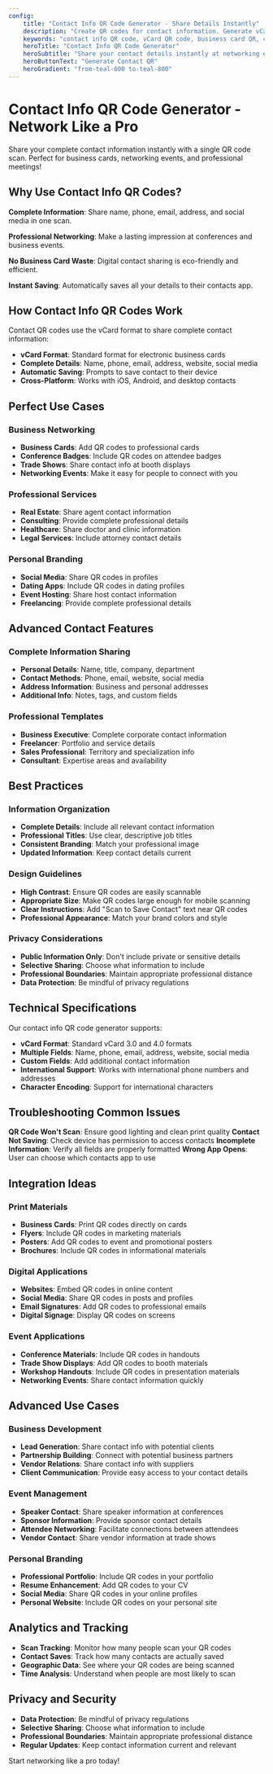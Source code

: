 ```yaml
---
config:
    title: "Contact Info QR Code Generator - Share Details Instantly"
    description: "Create QR codes for contact information. Generate vCard QR codes for business cards, networking, and professional contact sharing."
    keywords: "contact info QR code, vCard QR code, business card QR, contact QR generator, professional contact sharing"
    heroTitle: "Contact Info QR Code Generator"
    heroSubtitle: "Share your contact details instantly at networking events, conferences, and business meetings."
    heroButtonText: "Generate Contact QR"
    heroGradient: "from-teal-600 to-teal-800"
---
```


# Contact Info QR Code Generator - Network Like a Pro

Share your complete contact information instantly with a single QR code scan. Perfect for business cards, networking events, and professional meetings!

## Why Use Contact Info QR Codes?

**Complete Information**: Share name, phone, email, address, and social media in one scan.

**Professional Networking**: Make a lasting impression at conferences and business events.

**No Business Card Waste**: Digital contact sharing is eco-friendly and efficient.

**Instant Saving**: Automatically saves all your details to their contacts app.

## How Contact Info QR Codes Work

Contact QR codes use the vCard format to share complete contact information:

-   **vCard Format**: Standard format for electronic business cards
-   **Complete Details**: Name, phone, email, address, website, social media
-   **Automatic Saving**: Prompts to save contact to their device
-   **Cross-Platform**: Works with iOS, Android, and desktop contacts

## Perfect Use Cases

### Business Networking

-   **Business Cards**: Add QR codes to professional cards
-   **Conference Badges**: Include QR codes on attendee badges
-   **Trade Shows**: Share contact info at booth displays
-   **Networking Events**: Make it easy for people to connect with you

### Professional Services

-   **Real Estate**: Share agent contact information
-   **Consulting**: Provide complete professional details
-   **Healthcare**: Share doctor and clinic information
-   **Legal Services**: Include attorney contact details

### Personal Branding

-   **Social Media**: Share QR codes in profiles
-   **Dating Apps**: Include QR codes in dating profiles
-   **Event Hosting**: Share host contact information
-   **Freelancing**: Provide complete professional details

## Advanced Contact Features

### Complete Information Sharing

-   **Personal Details**: Name, title, company, department
-   **Contact Methods**: Phone, email, website, social media
-   **Address Information**: Business and personal addresses
-   **Additional Info**: Notes, tags, and custom fields

### Professional Templates

-   **Business Executive**: Complete corporate contact information
-   **Freelancer**: Portfolio and service details
-   **Sales Professional**: Territory and specialization info
-   **Consultant**: Expertise areas and availability

## Best Practices

### Information Organization

-   **Complete Details**: Include all relevant contact information
-   **Professional Titles**: Use clear, descriptive job titles
-   **Consistent Branding**: Match your professional image
-   **Updated Information**: Keep contact details current

### Design Guidelines

-   **High Contrast**: Ensure QR codes are easily scannable
-   **Appropriate Size**: Make QR codes large enough for mobile scanning
-   **Clear Instructions**: Add "Scan to Save Contact" text near QR codes
-   **Professional Appearance**: Match your brand colors and style

### Privacy Considerations

-   **Public Information Only**: Don't include private or sensitive details
-   **Selective Sharing**: Choose what information to include
-   **Professional Boundaries**: Maintain appropriate professional distance
-   **Data Protection**: Be mindful of privacy regulations

## Technical Specifications

Our contact info QR code generator supports:

-   **vCard Format**: Standard vCard 3.0 and 4.0 formats
-   **Multiple Fields**: Name, phone, email, address, website, social media
-   **Custom Fields**: Add additional contact information
-   **International Support**: Works with international phone numbers and addresses
-   **Character Encoding**: Support for international characters

## Troubleshooting Common Issues

**QR Code Won't Scan**: Ensure good lighting and clean print quality
**Contact Not Saving**: Check device has permission to access contacts
**Incomplete Information**: Verify all fields are properly formatted
**Wrong App Opens**: User can choose which contacts app to use

## Integration Ideas

### Print Materials

-   **Business Cards**: Print QR codes directly on cards
-   **Flyers**: Include QR codes in marketing materials
-   **Posters**: Add QR codes to event and promotional posters
-   **Brochures**: Include QR codes in informational materials

### Digital Applications

-   **Websites**: Embed QR codes in online content
-   **Social Media**: Share QR codes in posts and profiles
-   **Email Signatures**: Add QR codes to professional emails
-   **Digital Signage**: Display QR codes on screens

### Event Applications

-   **Conference Materials**: Include QR codes in handouts
-   **Trade Show Displays**: Add QR codes to booth materials
-   **Workshop Handouts**: Include QR codes in presentation materials
-   **Networking Events**: Share contact information quickly

## Advanced Use Cases

### Business Development

-   **Lead Generation**: Share contact info with potential clients
-   **Partnership Building**: Connect with potential business partners
-   **Vendor Relations**: Share contact info with suppliers
-   **Client Communication**: Provide easy access to your contact details

### Event Management

-   **Speaker Contact**: Share speaker information at conferences
-   **Sponsor Information**: Provide sponsor contact details
-   **Attendee Networking**: Facilitate connections between attendees
-   **Vendor Contact**: Share vendor information at trade shows

### Personal Branding

-   **Professional Portfolio**: Include QR codes in your portfolio
-   **Resume Enhancement**: Add QR codes to your CV
-   **Social Media**: Share QR codes in your online profiles
-   **Personal Website**: Include QR codes on your personal site

## Analytics and Tracking

-   **Scan Tracking**: Monitor how many people scan your QR codes
-   **Contact Saves**: Track how many contacts are actually saved
-   **Geographic Data**: See where your QR codes are being scanned
-   **Time Analysis**: Understand when people are most likely to scan

## Privacy and Security

-   **Data Protection**: Be mindful of privacy regulations
-   **Selective Sharing**: Choose what information to include
-   **Professional Boundaries**: Maintain appropriate professional distance
-   **Regular Updates**: Keep contact information current and relevant

Start networking like a pro today!
